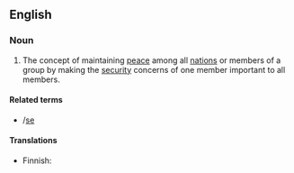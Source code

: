 ==English==
{{wikipedia}}

===Noun===
{{en-noun|-}}

# The concept of maintaining [[peace]] among all [[nation]]s or members of a group by making the [[security]] concerns of one member important to all members.

====Related terms====
* {{l|en|collective defence}}/[[collective defense|se]]

====Translations====
{{trans-top|concept of maintaining peace among all nations or members of a group}}
* Finnish: {{t|fi|[[kollektiivinen]] [[turvallisuus]]}}
{{trans-mid}}
{{trans-bottom}}